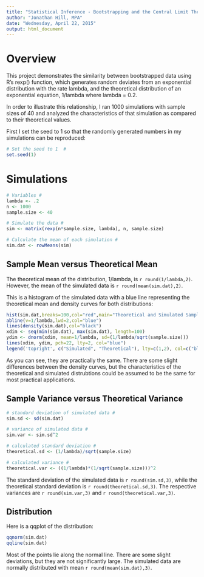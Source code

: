 ```yaml
---
title: "Statistical Inference - Bootstrapping and the Central Limit Theorem"
author: "Jonathan Hill, MPA"
date: "Wednesday, April 22, 2015"
output: html_document
---
```


# Overview
This project demonstrates the similarity between bootstrapped data using R's rexp() function, which generates random deviates from an exponential distribution with the rate lambda, and the theoretical distribution of an exponential equation, 1/lambda where lambda = 0.2.

In order to illustrate this relationship, I ran 1000 simulations with sample sizes of 40 and analyzed the characteristics of that simulation as compared to their theoretical values.

First I set the seed to 1 so that the randomly generated numbers in my simulations can be reproduced:
```r
# Set the seed to 1  #
set.seed(1)
```

# Simulations
```r
# Variables #
lambda <- .2
n <- 1000
sample.size <- 40

# Simulate the data #
sim <- matrix(rexp(n*sample.size, lambda), n, sample.size)

# Calculate the mean of each simulation #
sim.dat <- rowMeans(sim)
```

## Sample Mean versus Theoretical Mean
The theoretical mean of the distribution, 1/lambda, is `r round(1/lambda,2)`. However, the mean of the simulated data is `r round(mean(sim.dat),2)`.  

This is a histogram of the simulated data with a blue line representing the theoretical mean and density curves for both distributions:

```r
hist(sim.dat,breaks=100,col="red",main="Theoretical and Simulated Sample Means",xlab="",prob=TRUE)
abline(v=1/lambda,lwd=2,col="blue")
lines(density(sim.dat),col="black")
xdim <- seq(min(sim.dat), max(sim.dat), length=100)
ydim <- dnorm(xdim, mean=1/lambda, sd=(1/lambda/sqrt(sample.size)))
lines(xdim, ydim, pch=22, lty=2, col="blue")
legend('topright', c("Simulated", "Theoretical"), lty=c(1,2), col=c("black", "blue"),bty = "n")
```

As you can see, they are practically the same.  There are some slight differences between the density curves, but the characteristics of the theoretical and simulated distrubtions could be assumed to be the same for most practical applications.


## Sample Variance versus Theoretical Variance
```r
# standard deviation of simulated data #
sim.sd <- sd(sim.dat)

# variance of simulated data #
sim.var <- sim.sd^2

# calculated standard deviation #
theoretical.sd <- (1/lambda)/sqrt(sample.size)

# calculated variance #
theoretical.var <- ((1/lambda)*(1/sqrt(sample.size)))^2
```

The standard deviation of the simulated data is `r round(sim.sd,3)`, while the theoretical standard deviation is `r round(theoretical.sd,3)`. The respective variances are `r round(sim.var,3)` and `r round(theoretical.var,3)`.

## Distribution

Here is a qqplot of the distribution:

```r
qqnorm(sim.dat)
qqline(sim.dat)
```

Most of the points lie along the normal line.  There are some slight deviations, but they are not significantly large.  The simulated data are normally distributed with mean `r round(mean(sim.dat),3)`.

